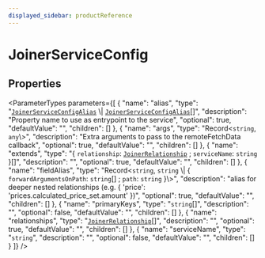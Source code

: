 ```yaml
---
displayed_sidebar: productReference
---
```



# JoinerServiceConfig

## Properties

<ParameterTypes parameters={[
  {
    "name": "alias",
    "type": "[`JoinerServiceConfigAlias`](JoinerServiceConfigAlias.mdx) \\| [`JoinerServiceConfigAlias`](JoinerServiceConfigAlias.mdx)[]",
    "description": "Property name to use as entrypoint to the service",
    "optional": true,
    "defaultValue": "",
    "children": []
  },
  {
    "name": "args",
    "type": "Record<`string`, `any`\\>",
    "description": "Extra arguments to pass to the remoteFetchData callback",
    "optional": true,
    "defaultValue": "",
    "children": []
  },
  {
    "name": "extends",
    "type": "{ `relationship`: [`JoinerRelationship`](../types/JoinerRelationship.mdx) ; `serviceName`: `string`  }[]",
    "description": "",
    "optional": true,
    "defaultValue": "",
    "children": []
  },
  {
    "name": "fieldAlias",
    "type": "Record<`string`, `string` \\| { `forwardArgumentsOnPath`: `string`[] ; `path`: `string`  }\\>",
    "description": "alias for deeper nested relationships (e.g. { 'price': 'prices.calculated_price_set.amount' })",
    "optional": true,
    "defaultValue": "",
    "children": []
  },
  {
    "name": "primaryKeys",
    "type": "`string`[]",
    "description": "",
    "optional": false,
    "defaultValue": "",
    "children": []
  },
  {
    "name": "relationships",
    "type": "[`JoinerRelationship`](../types/JoinerRelationship.mdx)[]",
    "description": "",
    "optional": true,
    "defaultValue": "",
    "children": []
  },
  {
    "name": "serviceName",
    "type": "`string`",
    "description": "",
    "optional": false,
    "defaultValue": "",
    "children": []
  }
]} />
